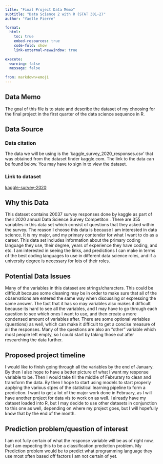 ```yaml
---
title: "Final Project Data Memo"
subtitle: "Data Science 2 with R (STAT 301-2)"
author: "Yaelle Pierre"

format:
  html:
    toc: true
    embed-resources: true
    code-fold: show
    link-external-newwindow: true
    
execute:
  warning: false
  message: false
  
from: markdown+emoji 
---
```


## Data Memo

The goal of this file is to state and describe the dataset of my choosing for the final project in the first quarter of the data science sequence in R.

## Data Source

### Data citation 
The data we will be using is the 'kaggle_survey_2020_responses.csv' that was obtained from the dataset finder kaggle.com. The link to the data can be found below. You may have to sign in to view the dataset. 

### Link to dataset
[kaggle-survey-2020](https://www.kaggle.com/competitions/kaggle-survey-2020/overview)

## Why this Data

This dataset contains 20037 survey responses done by kaggle as part of their 2020 annual Data Science Survey Competiton . There are 355 variables in this data set which consist of questions that they asked within the survey. The reason I choose this data is because I am interested in data science. It is my major, and my primary contender for what I want to do as a career. This data set includes information about the primary coding language they use, their degree, years of experience they have coding, and etc. I am interested in seeing the links, and predictions I can make in terms of the best coding languages to use in different data science roles, and if a university degree is necessary for lots of their roles. 

## Potential Data Issues

Many of the variables in this dataset are strings/characters. This could be difficult because some cleaning may be in order to make sure that all of the observations are entered the same way when discussing or expressing the same answer. The fact that it has so may variables also makes it difficult because its hard to see all the variables, and I may have to go through each question to see which ones I want to use, and then create a more condensed amount of variables after. There are some optional variables (questions) as well, which can make it difficult to get a concise measure of all the responses. Many of the questions are also an "other" variable which most people left empty, so I could start by taking those out after researching the data further.

## Proposed project timeline

I would like to finish going through all the variables by the end of January. By then I also hope to have a better picture of what I want my response variable to be. Then I would take till the middle of Februrary to clean and transform the data. By then I hope to start using models to start properly applying the various stpes of the statistical learning pipeline to form a prediction. I want to get a lot of the major work done in February, as I will have another project for data vis to work on as well. I already have my dataset loaded into R, but I may decide to use other datasets in conjunction to this one as well, depending on where my project goes, but I will hopefully know that by the end of the month. 

## Prediction problem/question of interest

I am not fully certain of what the response variable will be as of right now, but I am expecting this to be a classification prediction problem.
My Prediction problem would be to predict what programming language they use most often based off factors I am not certain of yet.